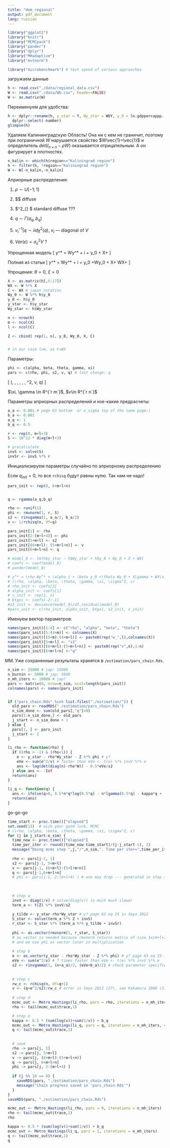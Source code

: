 ```yaml
---
title: "dem_regional"
output: pdf_document
lang: russian
---
```


```r
library("ggplot2")
library("knitr")
library("MCMCpack")
library("pander")
library("dplyr")
library("MHadaptive")
library("mvtnorm")

library("microbenchmark") # test speed of various approaches
```


загружаем данные
```r
h <- read.csv("./data/regional_data.csv")
W <- read.csv("./data/Wb.csv", header=FALSE)
W <- as.matrix(W)
```





Переименуем для удобства:
```r
h <- dplyr::rename(h, y_star = Y, Wy_star = WbY, y_0 = ln.gdppercappp., region = X) %>% 
  dplyr::select(-number)
glimpse(h)
```


Удаляем Калининградскую Область! Она ни с кем не граничит, поэтому при пограничной $W$ нарушается свойство $W\vec{1}=\vec{1}$ и определитель $det(I_{n\times n }-\rho W)$ оказывается отрицательным. А он фигурирует в плотностях. 
```r
n_kalin <- which(h$region=="Kaliningrad region")
h <- filter(h, !region=="Kaliningrad region")
W <- W[-n_kalin,-n_kalin]
```

Априорные распределения:

1. $\rho \sim U[-1;1]$

2. $\phi \sim $ diffuse

3. $\sigma^2_{\varepsilon} \sim $ standard diffuse ???

4. $q \sim \Gamma(a_q, b_q)$

5. $v_i^{-1} | q \sim iid \chi^2(q)$, $v_i$ --- diagonal of $V$

6. $Var(\varepsilon) = \sigma^2_{\varepsilon} V$ ?

Упрощенная модель 
\[
y^* = \rho Wy^* + \alpha i + \beta y_0 + X\gamma + \varepsilon
\]

Полная из статьи
\[
y^* = \rho Wy^* + \alpha i + \beta y_0 +\theta Wy_0 + X\gamma + WX\xi +  \varepsilon
\]



Упрощения: $\theta=0$, $\xi=0$


```r
X <- as.matrix(h[,5:17])
WX <- W %*% X
C <- WX # japan notation
Wy_0 <- W %*% h$y_0
y_0 <- h$y_0
y_star <- h$y_star
Wy_star <- h$Wy_star

n <- nrow(h)
m <- ncol(X)
l <- ncol(C)

Z <- cbind( rep(1, n), y_0, Wy_0, X, C) 


# in our case l=m, as C=WX
```

Параметры:
```r
phi <- c(alpha, beta, theta, gamma, xi)
pars <- c(rho, phi, s2, v, q) # last change: q
```

\[
(\rho, \alpha, \beta, \theta, \gamma, \xi, \sigma^2, v, q)
\]


$\xi, \gamma \in R^{`r m`}$, $v\in R^{`r n`}$


Параметры априорных распределений и кое-какие предрасчеты:

```r
a_a <- 0.001 # page 63 bottom  or a_sigma top of the same page:)
b_a <- 0.001
a_q <- 1
b_q <- 0.5

r <- rep(0, m+l+3)
S <- 10^12 * diag(m+l+3)

# precalculate
invS <- solve(S)
invSr <- invS %*% r
```

Инициализируем параметры случайно по априорному распределению

Если $q_{init}=0$, то все `rchisq` будут равны нулю. Так нам не надо!

```r
pars_init <- rep(0, 6+m+l+n)


q <- rgamma(a_q,b_q)

rho <- runif(1)
phi <- rmvnorm(1, r, S)
s2 <- rinvgamma(1, a_a/2, b_a/2)
v <- 1/rchisq(n, df=q)

pars_init[1] <- rho
pars_init[2:(m+l+4)] <- phi
pars_init[5+m+l] <- s2
pars_init[(6+m+l): (5+m+l+n)] <- v
pars_init[6+m+l+n] <- q

# model_0 <- lm(h$y_star ~ h$Wy_star + h$y_0 + Wy_0 + X + WX)
# coefs <- coef(model_0)
# pander(model_0)

# y^* = \rho Wy^* + \alpha i + \beta y_0 +\theta Wy_0 + X\gamma + WX\xi +  \varepsilon
# (\rho, \alpha, \beta, \theta, \gamma, \xi, \sigma^2, v)
# rho_init <- coefs[2]
# alpha_init <- coefs[1]
# v_init <- rep(1, n)
# btgxi <- coefs[-2:-1]
#s2_init <- deviance(model_0)/df.residual(model_0)
#pars_init <- c(rho_init, alpha_init, btgxi, s2_init, v_init)
```

Именуем вектор параметров:

```r
names(pars_init)[1:4] <- c("rho", "alpha", "beta", "theta")
names(pars_init)[5:(4+m)] <- colnames(X)
names(pars_init)[(5+m):(4+m+l)] <- paste0(rep("w_",l),colnames(X))
names(pars_init)[5+m+l] <- "s2"
names(pars_init)[(6+m+l):(5+m+l+n)] <- paste0(rep("v",n),1:n)
names(pars_init)[6+m+l+n] <-"q"
```



MCMC. Уже сохраненные результаты хранятся в `/estimation/pars_chain.Rds`.

```r
n_sim <- 15000 # jap: 15000
n_burnin <- 5000 # jap: 5000
n_mh_iters <- 10000 # jap?
pars <- matrix(0, nrow=n_sim, ncol=length(pars_init))
colnames(pars) <- names(pars_init)


if ("pars_chain.Rds" %in% list.files("./estimation/")) {
  old_pars <- readRDS("./estimation/pars_chain.Rds")
  n_sim_done <- sum(old_pars[,"q"]>0)
  pars[1:n_sim_done,] <- old_pars
  j_start <- n_sim_done + 1
} else {  
  pars[1, ] <- pars_init
  j_start <- 2
}
```


```r
li_rho <- function(rho) {
  if ((rho > -1) & (rho<1)) {
    e <- y_star - rho*Wy_star - Z %*% phi # y?
    eVe <- sum(e^2/v) # faster than eVe <- t(e) %*% invV %*% e    
    ans <- log(det(diag(n)-rho*W)) - 0.5*eVe/s2
  } else ans <- -Inf
  return(ans)
}

li_q <- function(q) {
  ans <- ifelse(q>0, 0.5*n*q*log(0.5*q) - n*lgamma(0.5*q) - kappa*q + (a_q-1)*log(q), -Inf)
  return(ans)
}

```



go-go-go

```r
time_start <- proc.time()["elapsed"]
set.seed(13)  # wish your good luck, MCMC
# (\rho, \alpha, \beta, \theta, \gamma, \xi, \sigma^2, v)
for (j in j_start:n_sim) {
  time_now <- proc.time()["elapsed"]
  time_per_iter <- round((time_now-time_start)/(j-j_start-1), 2)
  message("Doing mcmc step ",j,"/",n_sim,". Time per iter=",time_per_iter)
 
  rho <- pars[j-1, 1]
  s2 <- pars[j-1, 5+m+l]
  v <- pars[j-1, (6+m+l):(5+l+m+n)]
  q <- pars[j-1,6+m+l+n]
  # phi <- pars[j-1, 2:(m+l+4) ] # one may drop --- generated in step a
   
  
  
  # step a
  invV <- diag(1/v) # solve(diag(v)) is much much slower
  term_a <- t(Z) %*% invV/s2
  
  y_tilde <- y_star-rho*Wy_star # y? page 63 eq 25 in Seya 2012
  S_star <- solve(term_a %*% Z + invS)
  r_star <- S_star %*% (term_a %*% y_tilde + invSr)
  
  phi <- as.vector(rmvnorm(1, r_star, S_star))
  # as.vector is needed because rmvnorm returns matrix of size 1x(m+l+3)
  # and we use phi as vector later in multiplication
  
  # step b
  e <- as.vector(y_star - rho*Wy_star - Z %*% phi) # y? page 63 eq 25 in Seya 2012
  eVe <- sum(e^2/v) # 7 times faster than eVe <- t(e) %*% invV %*% e
  s2 <- rinvgamma(1, (n+a_a)/2, (eVe+b_a)/2) # check parameter specification!
  
  
  # step c
  rw_c <- rchisq(n, df=q+1) 
  v <- (q+e^2/s2)/rw_c # error in Seya 2012 (27), see Kakamura 2008 (3) 
  
  # step d
  mcmc_out <- Metro_Hastings(li_rho, pars = rho, iterations = n_mh_iters, quiet = TRUE)
  rho <- tail(mcmc_out$trace,1)

  # step e
  kappa <- 0.5 * (sum(log(v))+sum(1/v)) + b_q
  mcmc_out <- Metro_Hastings(li_q, pars = q, iterations = n_mh_iters, quiet = TRUE)
  q <- tail(mcmc_out$trace,1)
  
  
  # save
  rho -> pars[j, 1]
  s2 -> pars[j, 5+m+l]
  v -> pars[j, (6+m+l):(5+m+l+n)]
  q -> pars[j, 6+m+l+n]
  phi -> pars[j, 2:(m+l+4) ]
  
  if (j %% 10 == 0) {
    saveRDS(pars, "./estimation/pars_chain.Rds")
    message("Chain progress saved in 'pars_chain.Rds'")
  }
}
saveRDS(pars, "./estimation/pars_chain.Rds")
```


```r
mcmc_out <- Metro_Hastings(li_rho, pars = 0, iterations = n_mh_iters)
rho <- tail(mcmc_out$trace,1)
rho
```


```r

kappa <- 0.5 * (sum(log(v))+sum(1/v)) + b_q
mcmc_out <- Metro_Hastings(li_q, pars = 1, iterations = n_mh_iters)
q <- tail(mcmc_out$trace,1)
q
```


